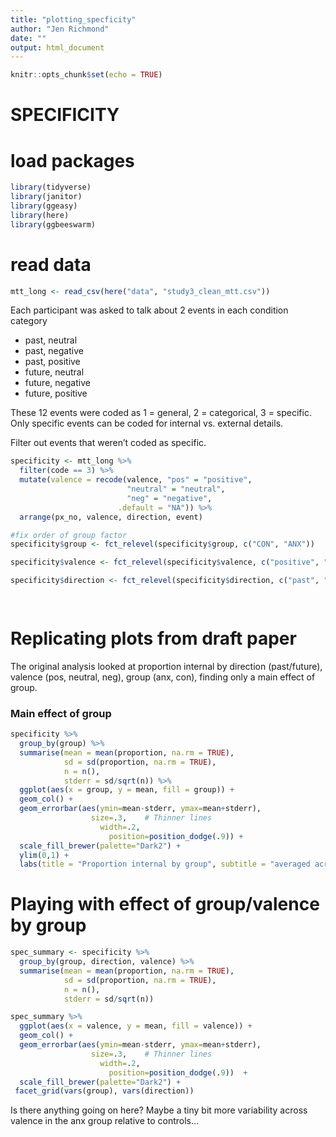 ```yaml
---
title: "plotting_specficity"
author: "Jen Richmond"
date: ""
output: html_document
---
```


```r
knitr::opts_chunk$set(echo = TRUE)
```


# SPECIFICITY

# load packages

```r
library(tidyverse)
library(janitor)
library(ggeasy)
library(here)
library(ggbeeswarm)
```

# read data

```r
mtt_long <- read_csv(here("data", "study3_clean_mtt.csv"))
```


Each participant was asked to talk about 2 events in each condition category

- past, neutral
- past, negative
- past, positive
- future, neutral
- future, negative
- future, positive

These 12 events were coded as 1 = general, 2 = categorical, 3 = specific. Only specific events can be coded for internal vs. external details. 

Filter out events that weren't coded as specific.

```r
specificity <- mtt_long %>%
  filter(code == 3) %>%
  mutate(valence = recode(valence, "pos" = "positive",
                          "neutral" = "neutral",
                          "neg" = "negative",
                        .default = "NA")) %>%
  arrange(px_no, valence, direction, event)

#fix order of group factor
specificity$group <- fct_relevel(specificity$group, c("CON", "ANX"))

specificity$valence <- fct_relevel(specificity$valence, c("positive", "neutral", "negative"))

specificity$direction <- fct_relevel(specificity$direction, c("past", "future"))

                                                     
```

# Replicating plots from draft paper

The original analysis looked at proportion internal by direction (past/future), valence (pos, neutral, neg), group (anx, con), finding only a main effect of group.  

### Main effect of group 

```r
specificity %>%
  group_by(group) %>%
  summarise(mean = mean(proportion, na.rm = TRUE), 
            sd = sd(proportion, na.rm = TRUE), 
            n = n(), 
            stderr = sd/sqrt(n)) %>%
  ggplot(aes(x = group, y = mean, fill = group)) +
  geom_col() +
  geom_errorbar(aes(ymin=mean-stderr, ymax=mean+stderr),
                  size=.3,    # Thinner lines
                    width=.2,
                      position=position_dodge(.9)) +
  scale_fill_brewer(palette="Dark2") +
  ylim(0,1) +
  labs(title = "Proportion internal by group", subtitle = "averaged across valence and direction")
```

# Playing with effect of group/valence by group

```r
spec_summary <- specificity %>%
  group_by(group, direction, valence) %>%
  summarise(mean = mean(proportion, na.rm = TRUE), 
            sd = sd(proportion, na.rm = TRUE), 
            n = n(), 
            stderr = sd/sqrt(n))

spec_summary %>%
  ggplot(aes(x = valence, y = mean, fill = valence)) +
  geom_col() +
  geom_errorbar(aes(ymin=mean-stderr, ymax=mean+stderr),
                  size=.3,    # Thinner lines
                    width=.2,
                      position=position_dodge(.9))  +
  scale_fill_brewer(palette="Dark2") +
 facet_grid(vars(group), vars(direction))
```

Is there anything going on here? Maybe a tiny bit more variability across valence in the anx group relative to controls...
